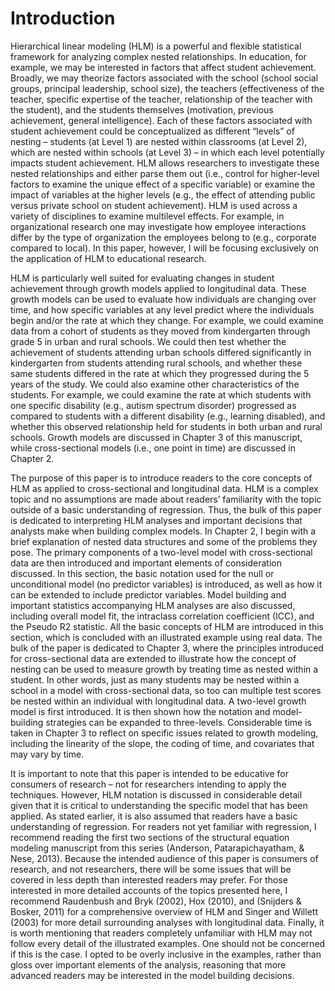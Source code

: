 # Introduction

Hierarchical linear modeling (HLM) is a powerful and flexible statistical framework for analyzing complex nested relationships. In education, for example, we may be interested in factors that affect student achievement. Broadly, we may theorize factors associated with the school (school social groups, principal leadership, school size), the teachers (effectiveness of the teacher, specific expertise of the teacher, relationship of the teacher with the student), and the students themselves (motivation, previous achievement, general intelligence). Each of these factors associated with student achievement could be conceptualized as different “levels” of nesting – students (at Level 1) are nested within classrooms (at Level 2), which are nested within schools (at Level 3) – in which each level potentially impacts student achievement. HLM allows researchers to investigate these nested relationships and either parse them out (i.e., control for higher-level factors to examine the unique effect of a specific variable) or examine the impact of variables at the higher levels (e.g., the effect of attending public versus private school on student achievement). HLM is used across a variety of disciplines to examine multilevel effects. For example, in organizational research one may investigate how employee interactions differ by the type of organization the employees belong to (e.g., corporate compared to local). In this paper, however, I will be focusing exclusively on the application of HLM to educational research. 

HLM is particularly well suited for evaluating changes in student achievement through growth models applied to longitudinal data. These growth models can be used to evaluate how individuals are changing over time, and how specific variables at any level predict where the individuals begin and/or the rate at which they change. For example, we could examine data from a cohort of students as they moved from kindergarten through grade 5 in urban and rural schools. We could then test whether the achievement of students attending urban schools differed significantly in kindergarten from students attending rural schools, and whether these same students differed in the rate at which they progressed during the 5 years of the study. We could also examine other characteristics of the students. For example, we could examine the rate at which students with one specific disability (e.g., autism spectrum disorder) progressed as compared to students with a different disability (e.g., learning disabled), and whether this observed relationship held for students in both urban and rural schools. Growth models are discussed in Chapter 3 of this manuscript, while cross-sectional models (i.e., one point in time) are discussed in Chapter 2.

The purpose of this paper is to introduce readers to the core concepts of HLM as applied to cross-sectional and longitudinal data. HLM is a complex topic and no assumptions are made about readers’ familiarity with the topic outside of a basic understanding of regression. Thus, the bulk of this paper is dedicated to interpreting HLM analyses and important decisions that analysts make when building complex models. In Chapter 2, I begin with a brief explanation of nested data structures and some of the problems they pose. The primary components of a two-level model with cross-sectional data are then introduced and important elements of consideration discussed. In this section, the basic notation used for the null or unconditional model (no predictor variables) is introduced, as well as how it can be extended to include predictor variables. Model building and important statistics accompanying HLM analyses are also discussed, including overall model fit, the intraclass correlation coefficient (ICC), and the Pseudo R2 statistic. All the basic concepts of HLM are introduced in this section, which is concluded with an illustrated example using real data. 
	The bulk of the paper is dedicated to Chapter 3, where the principles introduced for cross-sectional data are extended to illustrate how the concept of nesting can be used to measure growth by treating time as nested within a student. In other words, just as many students may be nested within a school in a model with cross-sectional data, so too can multiple test scores be nested within an individual with longitudinal data. A two-level growth model is first introduced. It is then shown how the notation and model-building strategies can be expanded to three-levels. Considerable time is taken in Chapter 3 to reflect on specific issues related to growth modeling, including the linearity of the slope, the coding of time, and covariates that may vary by time. 

It is important to note that this paper is intended to be educative for consumers of research – not for researchers intending to apply the techniques. However, HLM notation is discussed in considerable detail given that it is critical to understanding the specific model that has been applied. As stated earlier, it is also assumed that readers have a basic understanding of regression. For readers not yet familiar with regression, I recommend reading the first two sections of the structural equation modeling manuscript from this series (Anderson, Patarapichayatham, & Nese, 2013). Because the intended audience of this paper is consumers of research, and not researchers, there will be some issues that will be covered in less depth than interested readers may prefer. For those interested in more detailed accounts of the topics presented here, I recommend Raudenbush and Bryk (2002), Hox (2010), and (Snijders & Bosker, 2011) for a comprehensive overview of HLM and Singer and Willett (2003) for more detail surrounding analyses with longitudinal data. Finally, it is worth mentioning that readers completely unfamiliar with HLM may not follow every detail of the illustrated examples. One should not be concerned if this is the case. I opted to be overly inclusive in the examples, rather than gloss over important elements of the analysis, reasoning that more advanced readers may be interested in the model building decisions. 
